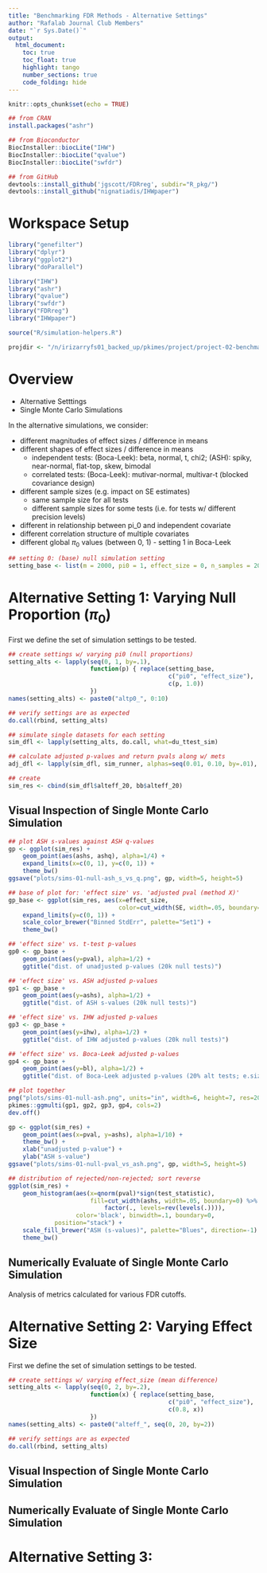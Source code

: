 ```yaml
---
title: "Benchmarking FDR Methods - Alternative Settings"
author: "Rafalab Journal Club Members"
date: "`r Sys.Date()`"
output: 
  html_document:
    toc: true
    toc_float: true
    highlight: tango
    number_sections: true
    code_folding: hide
---
```


<!-- ######################################################################## -->
<!-- preliminaries                                                            --> 
<!-- ######################################################################## -->

```r
knitr::opts_chunk$set(echo = TRUE)
```

```r
## from CRAN
install.packages("ashr")

## from Bioconductor
BiocInstaller::biocLite("IHW")
BiocInstaller::biocLite("qvalue")
BiocInstaller::biocLite("swfdr")

## from GitHub
devtools::install_github('jgscott/FDRreg', subdir="R_pkg/")
devtools::install_github("nignatiadis/IHWpaper")
```


<!-- ######################################################################## -->
# Workspace Setup
<!-- ######################################################################## -->

```r
library("genefilter")
library("dplyr")
library("ggplot2")
library("doParallel")

library("IHW")
library("ashr")
library("qvalue")
library("swfdr")
library("FDRreg")
library("IHWpaper")
```

```r
source("R/simulation-helpers.R")
```

```r
projdir <- "/n/irizarryfs01_backed_up/pkimes/project/project-02-benchmark-fdr"
```


<!-- ######################################################################## -->
# Overview
<!-- ######################################################################## -->

- Alternative Setttings
- Single Monte Carlo Simulations

In the alternative simulations, we consider:

- different magnitudes of effect sizes / difference in means
- different shapes of effect sizes / difference in means 
  - independent tests: (Boca-Leek): beta, normal, t, chi2; (ASH): spiky, near-normal, flat-top, skew, bimodal
  - correlated tests: (Boca-Leek): mutivar-normal, multivar-t (blocked covariance design)
- different sample sizes (e.g. impact on SE estimates)
  - same sample size for all tests
  - different sample sizes for some tests (i.e. for tests w/ different precision levels)
- different in relationship between pi_0 and independent covariate
- different correlation structure of multiple covariates
- different global $\pi_0$ values (between 0, 1) - setting 1 in Boca-Leek


```r
## setting 0: (base) null simulation setting
setting_base <- list(m = 2000, pi0 = 1, effect_size = 0, n_samples = 20, n_groups = 2)
```


<!-- ######################################################################## -->
# Alternative Setting 1: Varying Null Proportion ($\pi_0$)
<!-- ######################################################################## -->

First we define the set of simulation settings to be tested.

```r
## create settings w/ varying pi0 (null proportions)
setting_alts <- lapply(seq(0, 1, by=.1),
                       function(p) { replace(setting_base,
                                             c("pi0", "effect_size"),
                                             c(p, 1.0))
                       })
names(setting_alts) <- paste0("altp0_", 0:10)

## verify settings are as expected
do.call(rbind, setting_alts)
```

```r
## simulate single datasets for each setting
sim_dfl <- lapply(setting_alts, do.call, what=du_ttest_sim)

## calculate adjusted p-values and return pvals along w/ mets
adj_dfl <- lapply(sim_dfl, sim_runner, alphas=seq(0.01, 0.10, by=.01), pvals=TRUE)

## create 
sim_res <- cbind(sim_dfl$alteff_20, bb$alteff_20)
```

<!-- ------------------------------------------------------------------------ -->
## Visual Inspection of Single Monte Carlo Simulation
<!-- ------------------------------------------------------------------------ -->

```r
## plot ASH s-values against ASH q-values
gp <- ggplot(sim_res) +
    geom_point(aes(ashs, ashq), alpha=1/4) +
    expand_limits(x=c(0, 1), y=c(0, 1)) +
    theme_bw()
ggsave("plots/sims-01-null-ash_s_vs_q.png", gp, width=5, height=5)
```

```r
## base of plot for: 'effect size' vs. 'adjusted pval (method X)'
gp_base <- ggplot(sim_res, aes(x=effect_size, 
                               color=cut_width(SE, width=.05, boundary=0))) +
    expand_limits(y=c(0, 1)) + 
    scale_color_brewer("Binned StdErr", palette="Set1") + 
    theme_bw()

## 'effect size' vs. t-test p-values
gp0 <- gp_base + 
    geom_point(aes(y=pval), alpha=1/2) +
    ggtitle("dist. of unadjusted p-values (20k null tests)")

## 'effect size' vs. ASH adjusted p-values
gp1 <- gp_base + 
    geom_point(aes(y=ashs), alpha=1/2) +
    ggtitle("dist. of ASH s-values (20k null tests)")

## 'effect size' vs. IHW adjusted p-values
gp3 <- gp_base +
    geom_point(aes(y=ihw), alpha=1/2) + 
    ggtitle("dist. of IHW adjusted p-values (20k null tests)")

## 'effect size' vs. Boca-Leek adjusted p-values
gp4 <- gp_base +
    geom_point(aes(y=bl), alpha=1/2) +
    ggtitle("dist. of Boca-Leek adjusted p-values (20% alt tests; e.size=2)")

## plot together
png("plots/sims-01-null-ash.png", units="in", width=6, height=7, res=200)
pkimes::ggmulti(gp1, gp2, gp3, gp4, cols=2)
dev.off()
```

```r
gp <- ggplot(sim_res) +
    geom_point(aes(x=pval, y=ashs), alpha=1/10) +
    theme_bw() +
    xlab("unadjusted p-value") +
    ylab("ASH s-value")
ggsave("plots/sims-01-null-pval_vs_ash.png", gp, width=5, height=5)
```

```r
## distribution of rejected/non-rejected; sort reverse 
ggplot(sim_res) +
    geom_histogram(aes(x=qnorm(pval)*sign(test_statistic),
                       fill=cut_width(ashs, width=.05, boundary=0) %>%
                           factor(., levels=rev(levels(.)))),
                   color='black', binwidth=.1, boundary=0,
             position="stack") +
    scale_fill_brewer("ASH (s-values)", palette="Blues", direction=-1) +
    theme_bw()
```

<!-- ------------------------------------------------------------------------ -->
## Numerically Evaluate of Single Monte Carlo Simulation
<!-- ------------------------------------------------------------------------ -->

Analysis of metrics calculated for various FDR cutoffs.


<!-- ######################################################################## -->
# Alternative Setting 2: Varying Effect Size
<!-- ######################################################################## -->

First we define the set of simulation settings to be tested.

```r
## create settings w/ varying effect_size (mean difference)
setting_alts <- lapply(seq(0, 2, by=.2),
                       function(x) { replace(setting_base,
                                             c("pi0", "effect_size"),
                                             c(0.8, x))
                       })
names(setting_alts) <- paste0("alteff_", seq(0, 20, by=2))

## verify settings are as expected
do.call(rbind, setting_alts)
```

<!-- ------------------------------------------------------------------------ -->
## Visual Inspection of Single Monte Carlo Simulation
<!-- ------------------------------------------------------------------------ -->

<!-- ------------------------------------------------------------------------ -->
## Numerically Evaluate of Single Monte Carlo Simulation
<!-- ------------------------------------------------------------------------ -->


<!-- ######################################################################## -->
# Alternative Setting 3:
<!-- ######################################################################## -->

